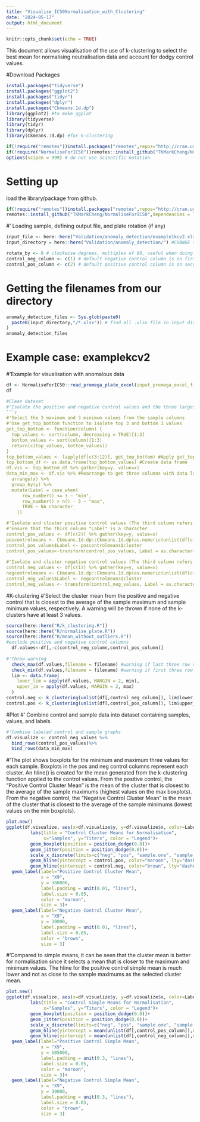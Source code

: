 ```yaml
---
title: "Visualise_IC50Normalisation_with_Clustering"
date: "2024-05-17"
output: html_document
---
```


```r
knitr::opts_chunk$set(echo = TRUE)
```

This document allows visualisation of the use of k-clustering to select the best mean for normalising neutralisation data and account for dodgy control values.  

#Download Packages
```r
install.packages("tidyverse")
install.packages("ggplot2")
install.packages("tidyr")
install.packages("dplyr")
install.packages("Ckmeans.1d.dp")
library(ggplot2) #to make ggplot
library(tidyverse)
library(tidyr)
library(dplyr)
library(Ckmeans.1d.dp) #for k-clustering
```
```r
if(!require("remotes"))install.packages("remotes",repos="http://cran.us.r-project.org")
if(!require("NormaliseForIC50"))remotes::install_github("TKMarkCheng/NormaliseForIC50",dependencies = TRUE, force = TRUE)
options(scipen = 999) # do not use scientific notation
```

# Setting up
load the library/package from github.
```r
if(!require("remotes"))install.packages("remotes",repos="http://cran.us.r-project.org")
remotes::install_github("TKMarkCheng/NormaliseForIC50",dependencies = TRUE, force = TRUE)
```
#' Loading sample, defining output file, and plate rotation (if any)
```r
input_file <- here::here("Validation/anomaly_detection/example1kcv2.xlsx") #CHANGE to example file in your directory for troubleshooting
input_directory = here::here("Validation/anomaly_detection/") #CHANGE this to directory of input .xlsx data files
```

```r
rotate_by <- 0 # clockwise degrees, multiples of 90, useful when doing 12 fold dilutions.
control_neg_column <- c(1) # default negative control column is on first column from the left
control_pos_column <- c(2) # default positive control column is on second column from the left
```
# Getting the filenames from our directory
```r
anomaly_detection_files <- Sys.glob(paste0(
  paste0(input_directory,"/*.xlsx")) # find all .xlsx file in input directory
)
anomaly_detection_files
```
# Example case: examplekcv2
#'Example for visualisation with anomalous data
```r
df <- NormaliseForIC50::read_promega_plate_excel(input_promega_excel_file_path = input_file)
df

#Clean dataset
#'Isolate the positive and negative control values and the three largest and three smallest values from each sample column
```r
#'Select the 3 maximum and 3 minimum values from the sample columns
#'Use get_top_bottom function to isolate top 3 and bottom 3 values
get_top_bottom <- function(column) {
  top_values <- sort(column, decreasing = TRUE)[1:3]
  bottom_values <- sort(column)[1:3]
  return(c(top_values, bottom_values))
}
top_bottom_values <- lapply(df[c(3:12)], get_top_bottom) #Apply get_top_bottom function
top_bottom_df <- as.data.frame(top_bottom_values) #Create data frame
df.vis <- top_bottom_df %>% gather(key=y, value=x)
data_min_max <- df.vis %>% #Rearrange to get three columns with data labeled as 'min' or 'max'
  arrange(x) %>%
  group_by(y) %>%
  mutate(Label = case_when(
      row_number() <= 3 ~ "min",
      row_number() > n() - 3 ~ "max",
      TRUE ~ NA_character_
    ))

#'Isolate and cluster positive control values (The third column refers to which cluster the value belongs to)
#'Ensure that the third column "Label" is a character
control_pos_values <- df[c(2)] %>% gather(key=y, value=x)
poscontrolmeans <- Ckmeans.1d.dp::Ckmeans.1d.dp(as.numeric(unlist(df[c(2)])))
control_pos_values$Label <- poscontrolmeans$cluster
control_pos_values<-transform(control_pos_values, Label = as.character(Label)) #"Label" column is denoted as <character>
  
#'Isolate and cluster negative control values (The third column refers to which cluster the value belongs to)
control_neg_values <- df[c(1)] %>% gather(key=y, value=x)
negcontrolmeans <- Ckmeans.1d.dp::Ckmeans.1d.dp(as.numeric(unlist(df[c(1)])))
control_neg_values$Label <- negcontrolmeans$cluster
control_neg_values <- transform(control_neg_values, Label = as.character(Label)) #"Label" column is denoted as <character>
```

#K-clustering
#'Select the cluster mean from the positive and negative control that is closest to the average of the sample maximum and sample minimum values, respectively. A warning will be thrown if none of the k-clusters have at least 3 values.
```r
source(here::here("R/k_clustering.R"))
source(here::here("R/normalise_plate.R"))
source(here::here("R/mean_without_outliers.R"))
#exclude positive and negative control columns
  df.values<-df[,-c(control_neg_column,control_pos_column)]
  
#'Throw warning 
  check_max(df.values,filename = filename) #warning if last three row values are not the largest in the column 
  check_min(df.values,filename = filename) #warning if first three row values are not the smallest in the column 
  lim <- data.frame(
    lower_lim = apply(df.values, MARGIN = 2, min),
    upper_im = apply(df.values, MARGIN = 2, max)
  )
control.neg <- k_clustering(unlist(df[,control_neg_column]), lim$lower_lim, type = "negative", na.rm=TRUE) 
control.pos <- k_clustering(unlist(df[,control_pos_column]), lim$upper_im, type = "positive", na.rm=TRUE)
```

#Plot
#' Combine control and sample data into dataset containing samples, values, and labels.
```r
#'Combine labeled control and sample graphs
df.visualize <- control_neg_values %>%
  bind_rows(control_pos_values)%>%
  bind_rows(data_min_max)
```

#'The plot shows boxplots for the minimum and maximum three values for each sample. Boxplots in the pos and neg control columns represent each cluster. An hline() is created for the mean generated from the k-clustering function applied to the control values. From the positive control, the "Positive Control Cluster Mean" is the mean of the cluster that is closest to the average of the sample maximums (highest values on the max boxplots). From the negative control, the "Negative Control Cluster Mean" is the mean of the cluster that is closest to the average of the sample minimums (lowest values on the min boxplots).
```r
plot.new()
ggplot(df.visualize, aes(x=df.visualize$y, y=df.visualize$x, color=Label))+
         labs(title = "Control Cluster Means for Normalisation",
              x="Samples", y="Titers", color = "Legend")+
         geom_boxplot(position = position_dodge(0.8))+
         geom_jitter(position = position_dodge(0.8))+
         scale_x_discrete(limits=c("neg", "pos", "sample.one", "sample.one.1", "sample.two", "NA.", "sample.three", "sample.three.1", "X9", "X10", "X11","X12"))+
         geom_hline(yintercept = control.pos, color="maroon", lty="dashed", lwd=1)+
         geom_hline(yintercept = control.neg, color="brown", lty="dashed", lwd=1)+
  geom_label(label="Positive Control Cluster Mean",
             x = "X9",
             y = 380000,
             label.padding = unit(0.01, "lines"),
             label.size = 0.05,
             color = "maroon",
             size = 3)+
  geom_label(label="Negative Control Cluster Mean",
             x = "X9",
             y = 30000,
             label.padding = unit(0.01, "lines"),
             label.size = 0.05,
             color = "brown",
             size = 3)
```

#'Compared to simple means, it can be seen that the cluster mean is better for normalisation since it selects a mean that is closer to the maximum and minimum values. The hline for the positive control simple mean is much lower and not as close to the sample maximums as the selected cluster mean.
```r
plot.new()
ggplot(df.visualize, aes(x=df.visualize$y, y=df.visualize$x, color=Label))+
         labs(title = "Control Simple Means for Normalisation",
              x="Samples", y="Titers", color = "Legend")+
         geom_boxplot(position = position_dodge(0.8))+
         geom_jitter(position = position_dodge(0.8))+
         scale_x_discrete(limits=c("neg", "pos", "sample.one", "sample.one.1", "sample.two", "NA.", "sample.three", "sample.three.1", "X9", "X10", "X11","X12"))+
         geom_hline(yintercept = mean(unlist(df[,control_pos_column]),na.rm=TRUE), color="maroon", lty="dashed", lwd=1)+
         geom_hline(yintercept = mean(unlist(df[,control_neg_column]),na.rm=TRUE), color="brown", lty="dashed", lwd=1)+
  geom_label(label="Positive Control Simple Mean",
             x = "X9",
             y = 105000,
             label.padding = unit(0.3, "lines"),
             label.size = 0.05,
             color = "maroon",
             size = 3)+
  geom_label(label="Negative Control Simple Mean",
             x = "X9",
             y = 30000,
             label.padding = unit(0.3, "lines"),
             label.size = 0.05,
             color = "brown",
             size = 3)
```
